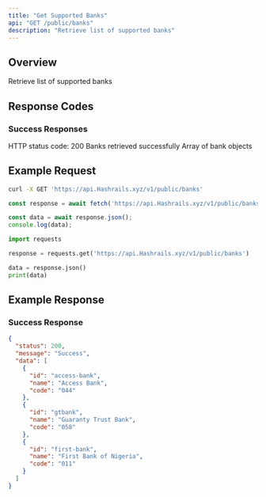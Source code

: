 ```yaml
---
title: "Get Supported Banks"
api: "GET /public/banks"
description: "Retrieve list of supported banks"
---
```


## Overview

Retrieve list of supported banks

## Response Codes

### Success Responses

<ResponseField name="status" type="number">
  HTTP status code: 200
</ResponseField>

<ResponseField name="message" type="string">
  Banks retrieved successfully
</ResponseField>

<ResponseField name="data" type="array">
  Array of bank objects
</ResponseField>

## Example Request

<CodeGroup>

```bash cURL
curl -X GET 'https://api.Hashrails.xyz/v1/public/banks'
```

```javascript JavaScript
const response = await fetch('https://api.Hashrails.xyz/v1/public/banks');

const data = await response.json();
console.log(data);
```

```python Python
import requests

response = requests.get('https://api.Hashrails.xyz/v1/public/banks')

data = response.json()
print(data)
```

</CodeGroup>

## Example Response

### Success Response

```json
{
  "status": 200,
  "message": "Success",
  "data": [
    {
      "id": "access-bank",
      "name": "Access Bank",
      "code": "044"
    },
    {
      "id": "gtbank",
      "name": "Guaranty Trust Bank",
      "code": "058"
    },
    {
      "id": "first-bank",
      "name": "First Bank of Nigeria",
      "code": "011"
    }
  ]
}
```
